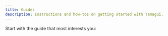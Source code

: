 ```yaml
---
title: Guides
description: Instructions and how-tos on getting started with Tamagui, and how to make it your own.
---
```


Start with the guide that most interests you:

<Grid>
  <RouteCard
    title="Setting up a pre-existing project"
    description="How to setup Tamagui in your Expo and Next.js projects from scratch."
    href="/docs/guides/next-js"
  />
  <RouteCard
    title="Building a design system"
    description="Making Tamagui your own by building a design system that matches your needs."
    href="/docs/guides/design-systems"
  />
  <RouteCard
    title="Developing with Tamagui"
    description="Debugging and more."
    href="/docs/guides/developing"
  />
</Grid>
